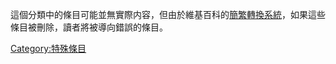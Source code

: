 {{hiddencat}}
這個分類中的條目可能並無實際内容，但由於維基百科的[[Wikipedia:字詞轉換處理|簡繁轉換系統]]，如果這些條目被刪除，讀者將被導向錯誤的條目。

[[Category:特殊條目|Category:特殊條目]]